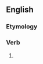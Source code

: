 ==English==

===Etymology===
{{suffix|await|eth|lang=en}}

===Verb===
{{head|en|verb form}}

# {{en-archaic third-person singular of|await}}